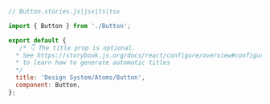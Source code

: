 ```js
// Button.stories.js|jsx|ts|tsx

import { Button } from './Button';

export default {
   /* 👇 The title prop is optional.
  * See https://storybook.js.org/docs/react/configure/overview#configure-story-loading
  * to learn how to generate automatic titles
  */
  title: 'Design System/Atoms/Button',
  component: Button,
};
```